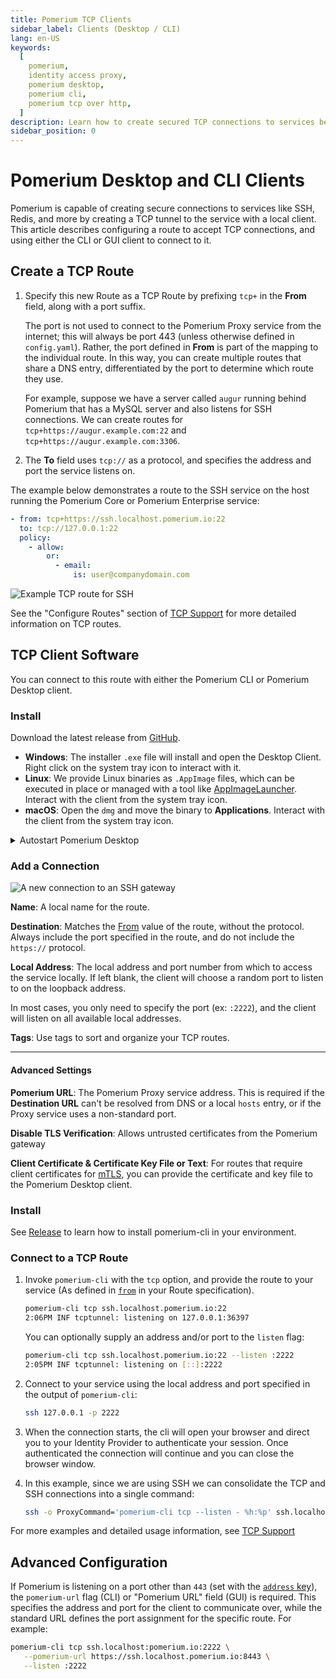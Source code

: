 ```yaml
---
title: Pomerium TCP Clients
sidebar_label: Clients (Desktop / CLI)
lang: en-US
keywords:
  [
    pomerium,
    identity access proxy,
    pomerium desktop,
    pomerium cli,
    pomerium tcp over http,
  ]
description: Learn how to create secured TCP connections to services behind Pomerium.
sidebar_position: 0
---
```



# Pomerium Desktop and CLI Clients

Pomerium is capable of creating secure connections to services like SSH, Redis, and more by creating a TCP tunnel to the service with a local client. This article describes configuring a route to accept TCP connections, and using either the CLI or GUI client to connect to it.

## Create a TCP Route

1. Specify this new Route as a TCP Route by prefixing `tcp+` in the **From** field, along with a port suffix.

   The port is not used to connect to the Pomerium Proxy service from the internet; this will always be port 443 (unless otherwise defined in `config.yaml`). Rather, the port defined in **From** is part of the mapping to the individual route. In this way, you can create multiple routes that share a DNS entry, differentiated by the port to determine which route they use.

   For example, suppose we have a server called `augur` running behind Pomerium that has a MySQL server and also listens for SSH connections. We can create routes for `tcp+https://augur.example.com:22` and `tcp+https://augur.example.com:3306`.

1. The **To** field uses `tcp://` as a protocol, and specifies the address and port the service listens on.

The example below demonstrates a route to the SSH service on the host running the Pomerium Core or Pomerium Enterprise service:

<Tabs>
<TabItem value="Pomerium Core" label="Pomerium Core">

```yaml
- from: tcp+https://ssh.localhost.pomerium.io:22
  to: tcp://127.0.0.1:22
  policy:
    - allow:
        or:
          - email:
              is: user@companydomain.com
```

</TabItem>
<TabItem value="Pomerium Enterprise" label="Pomerium Enterprise">

![Example TCP route for SSH](./img/tcp-ssh-route.png)

</TabItem>
</Tabs>

See the "Configure Routes" section of [TCP Support](/docs/tcp#configure-routes) for more detailed information on TCP routes.

## TCP Client Software

You can connect to this route with either the Pomerium CLI or Pomerium Desktop client.

<Tabs>

<TabItem value="Pomerium Desktop" label="Pomerium Desktop">

### Install

Download the latest release from [GitHub](https://github.com/pomerium/desktop-client/releases).

- **Windows**: The installer `.exe` file will install and open the Desktop Client. Right click on the system tray icon to interact with it.
- **Linux**: We provide Linux binaries as `.AppImage` files, which can be executed in place or managed with a tool like [AppImageLauncher](https://github.com/TheAssassin/AppImageLauncher). Interact with the client from the system tray icon.
- **macOS**: Open the `dmg` and move the binary to **Applications**. Interact with the client from the system tray icon.

<details>
<summary>Autostart Pomerium Desktop</summary>

If you want Pomerium Desktop to start automatically when you log in to your computer, follow the steps below for your operating system.

<Tabs>
<TabItem value="windows" label="Windows">

#### Autostart for all users

Copy the shortcut for the Pomerium Desktop app into `C:\ProgramData\Microsoft\Windows\Start Menu\Programs\Startup`.

#### Autostart for your user

Copy the shortcut for the Pomerium Desktop app into `C:\Users\username\AppData\Roaming\Microsoft\Windows\Start Menu\Programs\Startup`, replacing `username` with your username.

---

Windows 11 also offers a GUI method, documented by [windowscentral.com](https://www.windowscentral.com/how-launch-apps-automatically-during-login-windows-11)

</TabItem>
<TabItem value="mac" label="MacOS">

1. From **System Preferences**, select **Users & Groups**.

1. Click **Login Items** near the top, then the **+** button towards the bottom of the window.

1. Select Pomerium Desktop from the Applications folder.

</TabItem>
<TabItem value="gnome" label="Linux (Gnome)">

The easiest way to autostart user applications in the Gnome Desktop Environment is by using the Tweaks application. Gnome documents this process well, so we won't replicate it here. See [Gnome's documentation](https://help.gnome.org/users/gnome-help/stable/shell-apps-auto-start.html) for more information.

</TabItem>
<TabItem value="kde" label="Linux (KDE)">

KDE's documentation covers autostarting applications well: see [System Settings/Autostart](https://userbase.kde.org/System_Settings/Autostart) from the KDE UsersBase Wiki for more information.

</TabItem>
</Tabs>

</details>

### Add a Connection

![A new connection to an SSH gateway](examples/img/desktop/demo-new-connection.png)

**Name**: A local name for the route.

**Destination**: Matches the [From](/docs/enterprise/reference/manage#from) value of the route, without the protocol. Always include the port specified in the route, and do not include the `https://` protocol.

**Local Address**: The local address and port number from which to access the service locally. If left blank, the client will choose a random port to listen to on the loopback address.

In most cases, you only need to specify the port (ex: `:2222`), and the client will listen on all available local addresses.

**Tags**: Use tags to sort and organize your TCP routes.

---

#### Advanced Settings

**Pomerium URL**: The Pomerium Proxy service address. This is required if the **Destination URL** can't be resolved from DNS or a local `hosts` entry, or if the Proxy service uses a non-standard port.

**Disable TLS Verification**: Allows untrusted certificates from the Pomerium gateway

**Client Certificate & Certificate Key File or Text**: For routes that require client certificates for [mTLS](/docs/guides/mtls), you can provide the certificate and key file to the Pomerium Desktop client.

</TabItem>
<TabItem value="Pomerium CLI" label="Pomerium CLI">

### Install

See [Release](/docs/overview/releases#pomerium-cli) to learn how to install pomerium-cli in your environment.

### Connect to a TCP Route

1. Invoke `pomerium-cli` with the `tcp` option, and provide the route to your service (As defined in [`from`](/docs/reference/routes/from) in your Route specification).

   ```bash
   pomerium-cli tcp ssh.localhost.pomerium.io:22
   2:06PM INF tcptunnel: listening on 127.0.0.1:36397
   ```

   You can optionally supply an address and/or port to the `listen` flag:

   ```bash
   pomerium-cli tcp ssh.localhost.pomerium.io:22 --listen :2222
   2:05PM INF tcptunnel: listening on [::]:2222
   ```

1. Connect to your service using the local address and port specified in the output of `pomerium-cli`:

   ```bash
   ssh 127.0.0.1 -p 2222
   ```

1. When the connection starts, the cli will open your browser and direct you to your Identity Provider to authenticate your session. Once authenticated the connection will continue and you can close the browser window.

1. In this example, since we are using SSH we can consolidate the TCP and SSH connections into a single command:

   ```bash
   ssh -o ProxyCommand='pomerium-cli tcp --listen - %h:%p' ssh.localhost.pomerium.io
   ```

</TabItem>
</Tabs>

For more examples and detailed usage information, see [TCP Support](/docs/tcp)

## Advanced Configuration

If Pomerium is listening on a port other than `443` (set with the [`address` key](/docs/reference/address)), the `pomerium-url` flag (CLI) or "Pomerium URL" field (GUI) is required. This specifies the address and port for the client to communicate over, while the standard URL defines the port assignment for the specific route. For example:

```bash
pomerium-cli tcp ssh.localhost:pomerium.io:2222 \
   --pomerium-url https://ssh.localhost.pomerium.io:8443 \
   --listen :2222
```
